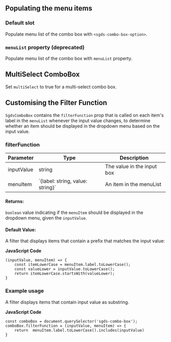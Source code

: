 ## Populating the menu items

### Default slot

Populate menu list of the combo box with `<sgds-combo-box-option>`.

<Canvas of={ComboBoxStories.ComboBoxDefaultSlot}>
  <Story of={ComboBoxStories.ComboBoxDefaultSlot} />
</Canvas>

### `menuList` property (deprecated)

Populate menu list of the combo box with `menuList` property.

<Canvas of={ComboBoxStories.ComboBoxMenuList}>
  <Story of={ComboBoxStories.ComboBoxMenuList} />
</Canvas>

## MultiSelect ComboBox

Set `multiSelect` to true for a multi-select combo box.

<Canvas of={ComboBoxStories.ComboBoxMultiSelect}>
  <Story of={ComboBoxStories.ComboBoxMultiSelect} />
</Canvas>

## Customising the Filter Function

`SgdsComboBox` contains the `filterFunction` prop that is called on each item's label in the `menuList` whenever the input value changes, to determine whether an item should be displayed in the dropdown menu based on the input value.

### filterFunction

<table>
  <thead>
    <tr>
      <th>Parameter</th>
      <th>Type</th>
      <th>Description</th>
    </tr>
  </thead>
  <tbody>
    <tr>
      <td>inputValue</td>
      <td>string</td>
      <td>The value in the input box</td>
    </tr>
    <tr>
      <td>menuItem</td>
      <td>`{label: string, value: string}`</td>
      <td>An item in the menuList</td>
    </tr>
  </tbody>
</table>

#### Returns:

`boolean` value indicating if the `menuItem` should be displayed in the dropdown menu, given the `inputValue`.

#### Default Value:

A filter that displays items that contain a prefix that matches the input value:

**JavaScript Code**

```
(inputValue, menuItem) => {
    const itemLowerCase = menuItem.label.toLowerCase();
    const valueLower = inputValue.toLowerCase();
    return itemLowerCase.startsWith(valueLower);
}
```

<Canvas of={ComboBoxStories.ComboBoxDefaultFilter}>
  <Story of={ComboBoxStories.ComboBoxDefaultFilter} />
</Canvas>

### Example usage

A filter displays items that contain input value as substring.

**JavaScript Code**

```
const comboBox = document.querySelector('sgds-combo-box');
comboBox.filterFunction = (inputValue, menuItem) => {
    return  menuItem.label.toLowerCase().includes(inputValue)
}
```

<Canvas of={ComboBoxStories.ComboBoxCustomFilter}>
  <Story of={ComboBoxStories.ComboBoxCustomFilter} />
</Canvas>
